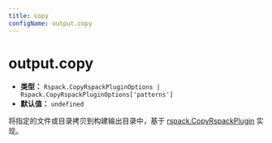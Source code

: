 ```yaml
---
title: copy
configName: output.copy
---
```


# output.copy

- **类型：** `Rspack.CopyRspackPluginOptions | Rspack.CopyRspackPluginOptions['patterns']`
- **默认值：** `undefined`

将指定的文件或目录拷贝到构建输出目录中，基于 [rspack.CopyRspackPlugin](https://rspack.dev/zh/plugins/rspack/copy-rspack-plugin) 实现。


<RsbuildConig />
